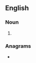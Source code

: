 ==English==

===Noun===
{{head|en|noun form}}

# {{plural of|en|ulan}}

===Anagrams===
* {{anagrams|en|a=alnsu|Ulsan|aulns|luans|lunas|ulnas}}
